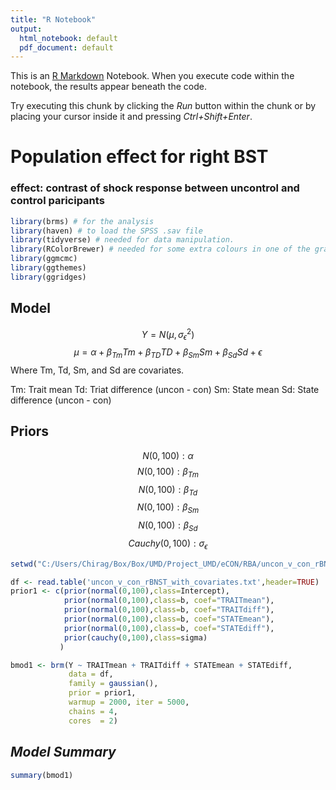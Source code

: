 ---
title: "R Notebook"
output:
  html_notebook: default
  pdf_document: default
---

This is an [R Markdown](http://rmarkdown.rstudio.com) Notebook. When you execute code within the notebook, the results appear beneath the code. 

Try executing this chunk by clicking the *Run* button within the chunk or by placing your cursor inside it and pressing *Ctrl+Shift+Enter*. 

# **Population effect for right BST**

### effect: contrast of shock response between uncontrol and control paricipants

```{r}
library(brms) # for the analysis
library(haven) # to load the SPSS .sav file
library(tidyverse) # needed for data manipulation.
library(RColorBrewer) # needed for some extra colours in one of the graphs
library(ggmcmc)
library(ggthemes)
library(ggridges)
```
## **Model**
$$Y = N(\mu, \sigma_{\epsilon}^{2})$$
$$\mu = \alpha + \beta_{Tm}Tm + \beta_{TD}TD + \beta_{Sm}Sm+\beta_{Sd}Sd + \epsilon$$
Where Tm, Td, Sm, and Sd are covariates.

Tm: Trait mean
Td: Triat difference (uncon - con)
Sm: State mean
Sd: State difference (uncon - con)

## **Priors**

$$N(0,100): \alpha$$
$$N(0,100): \beta_{Tm}$$
$$N(0,100): \beta_{Td}$$
$$N(0,100): \beta_{Sm}$$
$$N(0,100): \beta_{Sd}$$
$$Cauchy(0,100): \sigma_{\epsilon}$$

```{r}
setwd("C:/Users/Chirag/Box/Box/UMD/Project_UMD/eCON/RBA/uncon_v_con_rBNST_with_covariates")

df <- read.table('uncon_v_con_rBNST_with_covariates.txt',header=TRUE)
prior1 <- c(prior(normal(0,100),class=Intercept),
            prior(normal(0,100),class=b, coef="TRAITmean"),
            prior(normal(0,100),class=b, coef="TRAITdiff"),
            prior(normal(0,100),class=b, coef="STATEmean"),
            prior(normal(0,100),class=b, coef="STATEdiff"),
            prior(cauchy(0,100),class=sigma)
           )

bmod1 <- brm(Y ~ TRAITmean + TRAITdiff + STATEmean + STATEdiff, 
             data = df, 
             family = gaussian(),
             prior = prior1, 
             warmup = 2000, iter = 5000,
             chains = 4,
             cores  = 2)

```
## *Model Summary*
```{r}
summary(bmod1)
```
